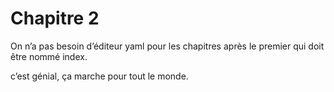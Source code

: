 # Chapitre 2

On n'a pas besoin d'éditeur yaml pour les chapitres après le premier qui doit être nommé index.

c'est génial, ça marche pour tout le monde.
